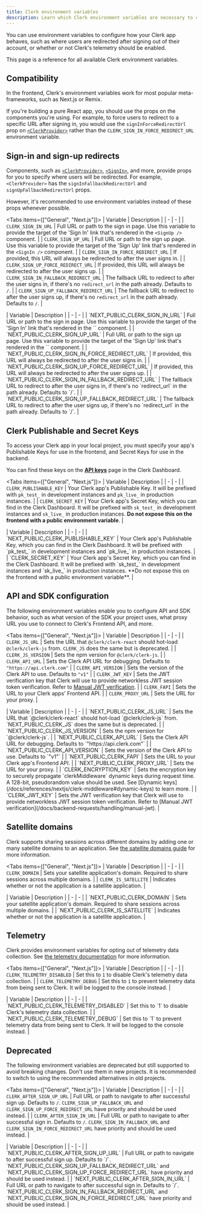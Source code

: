 ```yaml
---
title: Clerk environment variables
description: Learn which Clerk environment variables are necessary to configure your projects.
---
```


You can use environment variables to configure how your Clerk app behaves, such as where users are redirected after signing out of their account, or whether or not Clerk's telemetry should be enabled.

This page is a reference for all available Clerk environment variables.

## Compatibility

In the frontend, Clerk's environment variables work for most popular meta-frameworks, such as Next.js or Remix.

If you're building a pure React app, you should use the props on the components you're using. For example, to force users to redirect to a specific URL after signing in, you would use the `signInForceRedirectUrl` prop on [`<ClerkProvider>`](/docs/components/clerk-provider) rather than the `CLERK_SIGN_IN_FORCE_REDIRECT_URL` environment variable.

## Sign-in and sign-up redirects

Components, such as [`<ClerkProvider>`](/docs/components/clerk-provider), [`<SignIn>`](/docs/components/authentication/sign-in), and more, provide props for you to specify where users will be redirected. For example, `<ClerkProvider>` has the `signInFallbackRedirectUrl` and `signUpFallbackRedirectUrl` props.

However, it's recommended to use environment variables instead of these props whenever possible.

<Tabs items={["General", "Next.js"]}>
  <Tab>
    | Variable | Description |
    | - | - |
    | `CLERK_SIGN_IN_URL` | Full URL or path to the sign in page. Use this variable to provide the target of the 'Sign In' link that's rendered in the `<SignUp />` component. |
    | `CLERK_SIGN_UP_URL` | Full URL or path to the sign up page. Use this variable to provide the target of the 'Sign Up' link that's rendered in the `<SignIn />` component. |
    | `CLERK_SIGN_IN_FORCE_REDIRECT_URL` | If provided, this URL will always be redirected to after the user signs in. |
    | `CLERK_SIGN_UP_FORCE_REDIRECT_URL` | If provided, this URL will always be redirected to after the user signs up. |
    | `CLERK_SIGN_IN_FALLBACK_REDIRECT_URL` | The fallback URL to redirect to after the user signs in, if there's no `redirect_url` in the path already. Defaults to `/`. |
    | `CLERK_SIGN_UP_FALLBACK_REDIRECT_URL` | The fallback URL to redirect to after the user signs up, if there's no `redirect_url` in the path already. Defaults to `/`. |
  </Tab>

  <Tab>
    | Variable | Description |
    | - | - |
    | `NEXT_PUBLIC_CLERK_SIGN_IN_URL` | Full URL or path to the sign in page. Use this variable to provide the target of the 'Sign In' link that's rendered in the `<SignUp />` component. |
    | `NEXT_PUBLIC_CLERK_SIGN_UP_URL` | Full URL or path to the sign up page. Use this variable to provide the target of the 'Sign Up' link that's rendered in the `<SignIn />` component. |
    | `NEXT_PUBLIC_CLERK_SIGN_IN_FORCE_REDIRECT_URL` | If provided, this URL will always be redirected to after the user signs in. |
    | `NEXT_PUBLIC_CLERK_SIGN_UP_FORCE_REDIRECT_URL` | If provided, this URL will always be redirected to after the user signs up. |
    | `NEXT_PUBLIC_CLERK_SIGN_IN_FALLBACK_REDIRECT_URL` | The fallback URL to redirect to after the user signs in, if there's no `redirect_url` in the path already. Defaults to `/`. |
    | `NEXT_PUBLIC_CLERK_SIGN_UP_FALLBACK_REDIRECT_URL` | The fallback URL to redirect to after the user signs up, if there's no `redirect_url` in the path already. Defaults to `/`. |
  </Tab>
</Tabs>

## Clerk Publishable and Secret Keys

To access your Clerk app in your local project, you must specify your app's Publishable Keys for use in the frontend, and Secret Keys for use in the backend.

You can find these keys on the [**API keys**](https://dashboard.clerk.com/last-active?path=api-keys) page in the Clerk Dashboard.

<Tabs items={["General", "Next.js"]}>
  <Tab>
    | Variable | Description |
    | - | - |
    | `CLERK_PUBLISHABLE_KEY` | Your Clerk app's Publishable Key. It will be prefixed with `pk_test_` in development instances and `pk_live_` in production instances. |
    | `CLERK_SECRET_KEY` | Your Clerk app's Secret Key, which you can find in the Clerk Dashboard. It will be prefixed with `sk_test_` in development instances and `sk_live_` in production instances. **Do not expose this on the frontend with a public environment variable**. |
  </Tab>

  <Tab>
    | Variable | Description |
    | - | - |
    | `NEXT_PUBLIC_CLERK_PUBLISHABLE_KEY` | Your Clerk app's Publishable Key, which you can find in the Clerk Dashboard. It will be prefixed with `pk_test_` in development instances and `pk_live_` in production instances. |
    | `CLERK_SECRET_KEY` | Your Clerk app's Secret Key, which you can find in the Clerk Dashboard. It will be prefixed with `sk_test_` in development instances and `sk_live_` in production instances. **Do not expose this on the frontend with a public environment variable**. |
  </Tab>
</Tabs>

## API and SDK configuration

The following environment variables enable you to configure API and SDK behavior, such as what version of the SDK your project uses, what proxy URL you use to connect to Clerk's Frontend API, and more.

<Tabs items={["General", "Next.js"]}>
  <Tab>
    | Variable | Description |
    | - | - |
    | `CLERK_JS_URL` | Sets the URL that `@clerk/clerk-react` should hot-load `@clerk/clerk-js` from. `CLERK_JS` does the same but is deprecated. |
    | `CLERK_JS_VERSION` | Sets the npm version for `@clerk/clerk-js`. |
    | `CLERK_API_URL` | Sets the Clerk API URL for debugging. Defaults to `"https://api.clerk.com"` |
    | `CLERK_API_VERSION` | Sets the version of the Clerk API to use. Defaults to `"v1"` |
    | `CLERK_JWT_KEY` | Sets the JWT verification key that Clerk will use to provide networkless JWT session token verification. Refer to [Manual JWT verification](/docs/backend-requests/handling/manual-jwt). |
    | `CLERK_FAPI` | Sets the URL to your Clerk apps' Frontend API. |
    | `CLERK_PROXY_URL` | Sets the URL for your proxy. |
  </Tab>

  <Tab>
    | Variable | Description |
    | - | - |
    | `NEXT_PUBLIC_CLERK_JS_URL` | Sets the URL that `@clerk/clerk-react` should hot-load `@clerk/clerk-js` from. `NEXT_PUBLIC_CLERK_JS` does the same but is deprecated. |
    | `NEXT_PUBLIC_CLERK_JS_VERSION` | Sets the npm version for `@clerk/clerk-js`. |
    | `NEXT_PUBLIC_CLERK_API_URL` | Sets the Clerk API URL for debugging. Defaults to `"https://api.clerk.com"` |
    | `NEXT_PUBLIC_CLERK_API_VERSION` | Sets the version of the Clerk API to use. Defaults to `"v1"` |
    | `NEXT_PUBLIC_CLERK_FAPI` | Sets the URL to your Clerk app's Frontend API. |
    | `NEXT_PUBLIC_CLERK_PROXY_URL` | Sets the URL for your proxy. |
    | `CLERK_ENCRYPTION_KEY` | Sets the encryption key to securely propagate `clerkMiddleware` dynamic keys during request time. A 128-bit, pseudorandom value should be used. See [Dynamic keys](/docs/references/nextjs/clerk-middleware#dynamic-keys) to learn more. |
    | `CLERK_JWT_KEY` | Sets the JWT verification key that Clerk will use to provide networkless JWT session token verification. Refer to [Manual JWT verification](/docs/backend-requests/handling/manual-jwt). |
  </Tab>
</Tabs>

## Satellite domains

Clerk supports sharing sessions across different domains by adding one or many satellite domains to an application. See [the satellite domains guide](/docs/advanced-usage/satellite-domains) for more information.

<Tabs items={["General", "Next.js"]}>
  <Tab>
    | Variable | Description |
    | - | - |
    | `CLERK_DOMAIN` | Sets your satellite application's domain. Required to share sessions across multiple domains. |
    | `CLERK_IS_SATELLITE` | Indicates whether or not the application is a satellite application. |
  </Tab>

  <Tab>
    | Variable | Description |
    | - | - |
    | `NEXT_PUBLIC_CLERK_DOMAIN` | Sets your satellite application's domain. Required to share sessions across multiple domains. |
    | `NEXT_PUBLIC_CLERK_IS_SATELLITE` | Indicates whether or not the application is a satellite application. |
  </Tab>
</Tabs>

## Telemetry

Clerk provides environment variables for opting out of telemetry data collection. See [the telemetry documentation](/docs/telemetry) for more information.

<Tabs items={["General", "Next.js"]}>
  <Tab>
    | Variable | Description |
    | - | - |
    | `CLERK_TELEMETRY_DISABLED` | Set this to `1` to disable Clerk's telemetry data collection. |
    | `CLERK_TELEMETRY_DEBUG` | Set this to `1` to prevent telemetry data from being sent to Clerk. It will be logged to the console instead. |
  </Tab>

  <Tab>
    | Variable | Description |
    | - | - |
    | `NEXT_PUBLIC_CLERK_TELEMETRY_DISABLED` | Set this to `1` to disable Clerk's telemetry data collection. |
    | `NEXT_PUBLIC_CLERK_TELEMETRY_DEBUG` | Set this to `1` to prevent telemetry data from being sent to Clerk. It will be logged to the console instead. |
  </Tab>
</Tabs>

## Deprecated

The following environment variables are deprecated but still supported to avoid breaking changes. Don't use them in new projects. It is recommended to switch to using the recommended alternatives in old projects.

<Tabs items={["General", "Next.js"]}>
  <Tab>
    | Variable | Description |
    | - | - |
    | `CLERK_AFTER_SIGN_UP_URL` | Full URL or path to navigate to after successful sign up. Defaults to `/`. `CLERK_SIGN_UP_FALLBACK_URL` and `CLERK_SIGN_UP_FORCE_REDIRECT_URL` have priority and should be used instead. |
    | `CLERK_AFTER_SIGN_IN_URL` | Full URL or path to navigate to after successful sign in. Defaults to `/`. `CLERK_SIGN_IN_FALLBACK_URL` and `CLERK_SIGN_IN_FORCE_REDIRECT_URL` have priority and should be used instead. |
  </Tab>

  <Tab>
    | Variable | Description |
    | - | - |
    | `NEXT_PUBLIC_CLERK_AFTER_SIGN_UP_URL` | Full URL or path to navigate to after successful sign up. Defaults to `/`. `NEXT_PUBLIC_CLERK_SIGN_UP_FALLBACK_REDIRECT_URL` and `NEXT_PUBLIC_CLERK_SIGN_UP_FORCE_REDIRECT_URL` have priority and should be used instead. |
    | `NEXT_PUBLIC_CLERK_AFTER_SIGN_IN_URL` | Full URL or path to navigate to after successful sign in. Defaults to `/`. `NEXT_PUBLIC_CLERK_SIGN_IN_FALLBACK_REDIRECT_URL` and `NEXT_PUBLIC_CLERK_SIGN_IN_FORCE_REDIRECT_URL` have priority and should be used instead. |
  </Tab>
</Tabs>
